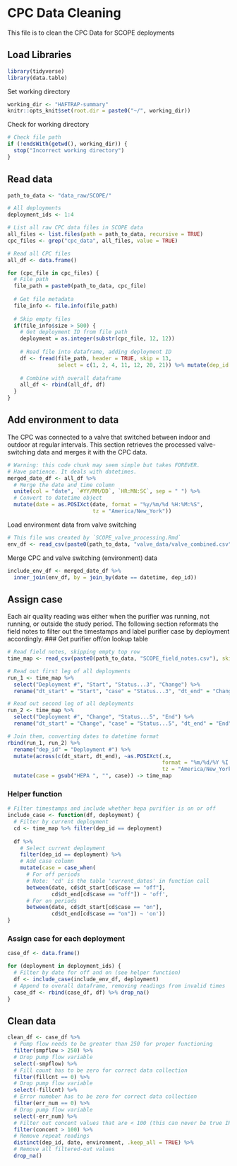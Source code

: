 # CPC Data Cleaning
This file is to clean the CPC Data for SCOPE deployments

## Load Libraries
```r
library(tidyverse)
library(data.table)
```

Set working directory
```r
working_dir <- "HAFTRAP-summary"
knitr::opts_knit$set(root.dir = paste0("~/", working_dir))
```

Check for working directory
```r
# Check file path
if (!endsWith(getwd(), working_dir)) {
  stop("Incorrect working directory")
}
```

## Read data
```r
path_to_data <- "data_raw/SCOPE/"

# All deployments
deployment_ids <- 1:4
```

```r
# List all raw CPC data files in SCOPE data
all_files <- list.files(path = path_to_data, recursive = TRUE)
cpc_files <- grep("cpc_data", all_files, value = TRUE)
```

```r
# Read all CPC files
all_df <- data.frame()

for (cpc_file in cpc_files) {
  # File path
  file_path = paste0(path_to_data, cpc_file)
  
  # Get file metadata
  file_info <- file.info(file_path)
  
  # Skip empty files
  if(file_info$size > 500) {
    # Get deployment ID from file path
    deployment = as.integer(substr(cpc_file, 12, 12))
    
    # Read file into dataframe, adding deployment ID
    df <- fread(file_path, header = TRUE, skip = 13, 
                select = c(1, 2, 4, 11, 12, 20, 21)) %>% mutate(dep_id = deployment)
    
    # Combine with overall dataframe
    all_df <- rbind(all_df, df)
  }
}
```

## Add environment to data
The CPC was connected to a valve that switched between indoor and outdoor at regular intervals. This section retrieves the processed valve-switching data and merges it with the CPC data.
```r
# Warning: this code chunk may seem simple but takes FOREVER.
# Have patience. It deals with datetimes.
merged_date_df <- all_df %>%
  # Merge the date and time column
  unite(col = "date", `#YY/MM/DD`, `HR:MN:SC`, sep = " ") %>%
  # Convert to datetime object
  mutate(date = as.POSIXct(date, format = "%y/%m/%d %H:%M:%S", 
                           tz = "America/New_York"))
```

Load environment data from valve switching
```r
# This file was created by `SCOPE_valve_processing.Rmd`
env_df <- read_csv(paste0(path_to_data, "valve_data/valve_combined.csv"))
```
Merge CPC and valve switching (environment) data
```r
include_env_df <- merged_date_df %>%
  inner_join(env_df, by = join_by(date == datetime, dep_id))
```

## Assign case
Each air quality reading was either when the purifier was running, not running, or outside the study period. The following section reformats the field notes to filter out the timestamps and label purifier case by deployment accordingly.
### Get purifier off/on lookup table
```r
# Read field notes, skipping empty top row
time_map <- read_csv(paste0(path_to_data, "SCOPE_field_notes.csv"), skip = 1)

# Read out first leg of all deployments
run_1 <- time_map %>% 
  select("Deployment #", "Start", "Status...3", "Change") %>%
  rename("dt_start" = "Start", "case" = "Status...3", "dt_end" = "Change")

# Read out second leg of all deployments
run_2 <- time_map %>% 
  select("Deployment #", "Change", "Status...5", "End") %>%
  rename("dt_start" = "Change", "case" = "Status...5", "dt_end" = "End")

# Join them, converting dates to datetime format
rbind(run_1, run_2) %>% 
  rename("dep_id" = "Deployment #") %>%
  mutate(across(c(dt_start, dt_end), ~as.POSIXct(.x, 
                                                 format = "%m/%d/%Y %I:%M %p",
                                                 tz = "America/New_York"))) %>%
  mutate(case = gsub("HEPA ", "", case)) -> time_map
```

### Helper function
```r
# Filter timestamps and include whether hepa purifier is on or off
include_case <- function(df, deployment) {
  # Filter by current deployment
  cd <- time_map %>% filter(dep_id == deployment)
  
  df %>%
    # Select current deployment
    filter(dep_id == deployment) %>%
    # Add case column
    mutate(case = case_when(
      # For off periods
      # Note: 'cd' is the table 'current_dates' in function call
      between(date, cd$dt_start[cd$case == "off"], 
              cd$dt_end[cd$case == "off"]) ~ 'off',
      # For on periods
      between(date, cd$dt_start[cd$case == "on"], 
              cd$dt_end[cd$case == "on"]) ~ 'on'))
}
```

### Assign case for each deployment
```r
case_df <- data.frame()

for (deployment in deployment_ids) {
  # Filter by date for off and on (see helper function)
  df <- include_case(include_env_df, deployment)
  # Append to overall dataframe, removing readings from invalid times
  case_df <- rbind(case_df, df) %>% drop_na()
}
```

## Clean data
```r
clean_df <- case_df %>%
  # Pump flow needs to be greater than 250 for proper functioning
  filter(smpflow > 250) %>%
  # Drop pump flow variable
  select(-smpflow) %>%
  # Fill count has to be zero for correct data collection
  filter(fillcnt == 0) %>%
  # Drop pump flow variable
  select(-fillcnt) %>%
  # Error numeber has to be zero for correct data collection
  filter(err_num == 0) %>%
  # Drop pump flow variable
  select(-err_num) %>%
  # Filter out concent values that are < 100 (this can never be true IRL)
  filter(concent > 100) %>%
  # Remove repeat readings
  distinct(dep_id, date, environment, .keep_all = TRUE) %>%
  # Remove all filtered-out values
  drop_na()
  
```